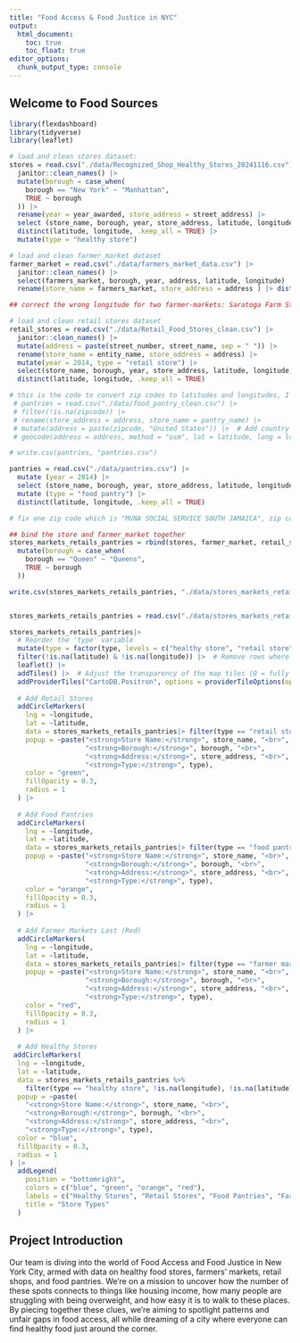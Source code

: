 ```yaml
---
title: "Food Access & Food Justice in NYC"
output: 
  html_document:
    toc: true
    toc_float: true
editor_options: 
  chunk_output_type: console
---
```


## Welcome to Food Sources

```r
library(flexdashboard)
library(tidyverse)
library(leaflet)
```

```r
# load and clean stores dataset:
stores = read.csv("./data/Recognized_Shop_Healthy_Stores_20241116.csv") |> 
  janitor::clean_names() |> 
  mutate(borough = case_when(
    borough == "New York" ~ "Manhattan",
    TRUE ~ borough
  )) |> 
  rename(year = year_awarded, store_address = street_address) |> 
  select (store_name, borough, year, store_address, latitude, longitude) |> 
  distinct(latitude, longitude, .keep_all = TRUE) |> 
  mutate(type = "healthy store")

# load and clean farmer_market dataset
farmer_market = read.csv("./data/farmers_market_data.csv") |> 
  janitor::clean_names() |> 
  select(farmers_market, borough, year, address, latitude, longitude) |>
  rename(store_name = farmers_market, store_address = address ) |> distinct(latitude, longitude, .keep_all = TRUE) |> mutate(type = "farmer market")

## correct the wrong longitude for two farmer-markets: Saratoga Farm Stand (from the same dataset) and Morris Heights Farmstand (search online)

# load and clean retail stores dataset
retail_stores = read.csv("./data/Retail_Food_Stores_clean.csv") |> 
  janitor::clean_names() |> 
  mutate(address = paste(street_number, street_name, sep = " ")) |> 
  rename(store_name = entity_name, store_address = address) |>
  mutate(year = 2014, type = "retail store") |> 
  select(store_name, borough, year, store_address, latitude, longitude, type) |> 
  distinct(latitude, longitude, .keep_all = TRUE)

# this is the code to convert zip codes to latitudes and longitudes, I will save the csv locally since running the code chunk takes long time.
 # pantries = read.csv("./data/food_pantry_clean.csv") |> 
 # filter(!is.na(zipcode)) |>
 # rename(store_address = address, store_name = pantry_name) |> 
 # mutate(address = paste(zipcode, "United States")) |>  # Add country to the address
 # geocode(address = address, method = "osm", lat = latitude, long = longitude) 

# write.csv(pantries, "pantries.csv")

pantries = read.csv("./data/pantries.csv") |> 
  mutate (year = 2014) |> 
  select (store_name, borough, year, store_address, latitude, longitude) |> 
  mutate (type = "food pantry") |> 
  distinct(latitude, longitude, .keep_all = TRUE)

# fix one zip code which is "MUNA SOCIAL SERVICE SOUTH JAMAICA", zip code should be 11433 not 11453.

## bind the store and farmer_market together
stores_markets_retails_pantries = rbind(stores, farmer_market, retail_stores, pantries) |> 
  mutate(borough = case_when(
    borough == "Queen" ~ "Queens",
    TRUE ~ borough
  ))

write.csv(stores_markets_retails_pantries, "./data/stores_markets_retails_pantries.csv")


stores_markets_retails_pantries = read.csv("./data/stores_markets_retails_pantries.csv") 

stores_markets_retails_pantries|> 
  # Reorder the 'type' variable
  mutate(type = factor(type, levels = c("healthy store", "retail store", "food pantry", "farmer market"))) |> 
  filter(!is.na(latitude) & !is.na(longitude)) |>  # Remove rows where latitude or longitude is NA
  leaflet() |> 
  addTiles() |>  # Adjust the transparency of the map tiles (0 = fully transparent, 1 = fully opaque)
  addProviderTiles("CartoDB.Positron", options = providerTileOptions(opacity = 0.8)) |>  # Adjust tile transparency
  
  # Add Retail Stores
  addCircleMarkers(
    lng = ~longitude,
    lat = ~latitude,
    data = stores_markets_retails_pantries|> filter(type == "retail store"),
    popup = ~paste("<strong>Store Name:</strong>", store_name, "<br>",
                   "<strong>Borough:</strong>", borough, "<br>",
                   "<strong>Address:</strong>", store_address, "<br>",
                   "<strong>Type:</strong>", type),
    color = "green",
    fillOpacity = 0.3,
    radius = 1
  ) |> 
  
  # Add Food Pantries
  addCircleMarkers(
    lng = ~longitude,
    lat = ~latitude,
    data = stores_markets_retails_pantries|> filter(type == "food pantry"),
    popup = ~paste("<strong>Store Name:</strong>", store_name, "<br>",
                   "<strong>Borough:</strong>", borough, "<br>",
                   "<strong>Address:</strong>", store_address, "<br>",
                   "<strong>Type:</strong>", type),
    color = "orange",
    fillOpacity = 0.3,
    radius = 1
  ) |> 
  
  # Add Farmer Markets Last (Red)
  addCircleMarkers(
    lng = ~longitude,
    lat = ~latitude,
    data = stores_markets_retails_pantries|> filter(type == "farmer market"),
    popup = ~paste("<strong>Store Name:</strong>", store_name, "<br>",
                   "<strong>Borough:</strong>", borough, "<br>",
                   "<strong>Address:</strong>", store_address, "<br>",
                   "<strong>Type:</strong>", type),
    color = "red",
    fillOpacity = 0.3,
    radius = 1
  ) |> 
  
  # Add Healthy Stores
 addCircleMarkers(
  lng = ~longitude,
  lat = ~latitude,
  data = stores_markets_retails_pantries %>% 
    filter(type == "healthy store", !is.na(longitude), !is.na(latitude)),
  popup = ~paste(
    "<strong>Store Name:</strong>", store_name, "<br>",
    "<strong>Borough:</strong>", borough, "<br>",
    "<strong>Address:</strong>", store_address, "<br>",
    "<strong>Type:</strong>", type),
  color = "blue",
  fillOpacity = 0.3,
  radius = 1
) |> 
  addLegend(
    position = "bottomright",
    colors = c("blue", "green", "orange", "red"),
    labels = c("Healthy Stores", "Retail Stores", "Food Pantries", "Farmer Markets"),
    title = "Store Types"
  )
```


## Project Introduction

Our team is diving into the world of Food Access and Food Justice in New York City, armed with data on healthy food stores, farmers' markets, retail shops, and food pantries. We’re on a mission to uncover how the number of these spots connects to things like housing income, how many people are struggling with being overweight, and how easy it is to walk to these places. By piecing together these clues, we’re aiming to spotlight patterns and unfair gaps in food access, all while dreaming of a city where everyone can find healthy food just around the corner.

